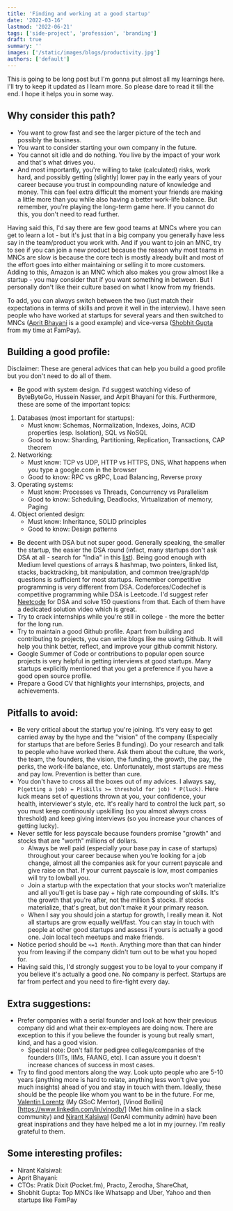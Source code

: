 ```yaml
---
title: 'Finding and working at a good startup'
date: '2022-03-16'
lastmod: '2022-06-21'
tags: ['side-project', 'profession', 'branding']
draft: true
summary: ''
images: ['/static/images/blogs/productivity.jpg']
authors: ['default']
---
```


This is going to be long post but I'm gonna put almost all my learnings here. I'll try to keep it updated as I learn more. So please dare to read it till the end. I hope it helps you in some way.

## Why consider this path?

- You want to grow fast and see the larger picture of the tech and possibly the business.
- You want to consider starting your own company in the future.
- You cannot sit idle and do nothing. You live by the impact of your work and that's what drives you.
- And most importantly, you're willing to take (calculated) risks, work hard, and possibly getting (slightly) lower pay in the early years of your career because you trust in compounding nature of knowledge and money. This can feel extra difficult the moment your friends are making a little more than you while also having a better work-life balance. But remember, you're playing the long-term game here. If you cannot do this, you don't need to read further.

Having said this, I'd say there are few good teams at MNCs where you can get to learn a lot - but it's just that in a big company you generally have less say in the team/product you work with. And if you want to join an MNC, try to see if you can join a new product because the reason why most teams in MNCs are slow is because the core tech is mostly already built and most of the effort goes into either maintaining or selling it to more customers. Adding to this, Amazon is an MNC which also makes you grow almost like a startup - you may consider that if you want something in between. But I personally don't like their culture based on what I know from my friends.

To add, you can always switch between the two (just match their expectations in terms of skills and prove it well in the interview). I have seen people who have worked at startups for several years and then switched to MNCs ([Aprit Bhayani](https://www.linkedin.com/in/arpitbhayani/) is a good example) and vice-versa ([Shobhit Gupta](https://www.linkedin.com/in/shobhitgupta10/) from my time at FamPay).

## Building a good profile:

Disclaimer: These are general advices that can help you build a good profile but you don't need to do all of them.

- Be good with system design. I'd suggest watching videso of ByteByteGo, Hussein Nasser, and Arpit Bhayani for this. Furthermore, these are some of the important topics:

1. Databases (most important for startups):
   - Must know: Schemas, Normalization, Indexes, Joins, ACID properties (esp. Isolation), SQL vs NoSQL
   - Good to know: Sharding, Partitioning, Replication, Transactions, CAP theorem
2. Networking:
   - Must know: TCP vs UDP, HTTP vs HTTPS, DNS, What happens when you type a google.com in the browser
   - Good to know: RPC vs gRPC, Load Balancing, Reverse proxy
3. Operating systems:
   - Must know: Processes vs Threads, Concurrency vs Parallelism
   - Good to know: Scheduling, Deadlocks, Virtualization of memory, Paging
4. Object oriented design:
   - Must know: Inheritance, SOLID principles
   - Good to know: Design patterns

- Be decent with DSA but not super good. Generally speaking, the smaller the startup, the easier the DSA round (infact, many startups don't ask DSA at all - search for "India" in this [list](https://github.com/poteto/hiring-without-whiteboards)). Being good enough with Medium level questions of arrays & hashmap, two pointers, linked list, stacks, backtracking, bit manipulation, and common tree/graph/dp questions is sufficient for most startups. Remember competitive programming is very different from DSA. Codeforces/Codechef is competitive programming while DSA is Leetcode. I'd suggest refer [Neetcode](https://neeetcode.com/) for DSA and solve 150 questions from that. Each of them have a dedicated solution video which is great.
- Try to crack internships while you're still in college - the more the better for the long run.
- Try to maintain a good Github profile. Apart from building and contributing to projects, you can write blogs like me using Github. It will help you think better, reflect, and improve your github commit history.
- Google Summer of Code or contributions to popular open source projects is very helpful in getting interviews at good startups. Many startups explicitly mentioned that you get a preference if you have a good open source profile.
- Prepare a Good CV that highlights your internships, projects, and achievements.

## Pitfalls to avoid:

- Be very critical about the startup you're joining. It's very easy to get carried away by the hype and the "vision" of the company (Especially for startups that are before Series B funding). Do your research and talk to people who have worked there. Ask them about the culture, the work, the team, the founders, the vision, the funding, the growth, the pay, the perks, the work-life balance, etc. Unfortunately, most startups are mess and pay low. Prevention is better than cure.
- You don't have to cross all the boxes out of my advices. I always say, `P(getting a job) = P(skills >= threshold for job) * P(luck)`. Here luck means set of questions thrown at you, your confidence, your health, interviewer's style, etc. It's really hard to control the luck part, so you must keep continously upskilling (so you almost always cross threshold) and keep giving interviews (so you increase your chances of getting lucky).
- Never settle for less payscale because founders promise "growth" and stocks that are "worth" millions of dollars.
  - Always be well paid (especially your base pay in case of startups) throughout your career because when you're looking for a job change, almost all the companies ask for your current payscale and give raise on that. If your current payscale is low, most companies will try to lowball you.
  - Join a startup with the expectation that your stocks won't materialize and all you'll get is base pay + high rate compounding of skills. It's the growth that you're after, not the million $ stocks. If stocks materialize, that's great, but don't make it your primary reason.
  - When I say you should join a startup for growth, I really mean it. Not all startups are grow equally well/fast. You can stay in touch with people at other good startups and assess if yours is actually a good one. Join local tech meetups and make friends.
- Notice period should be `<=1 Month`. Anything more than that can hinder you from leaving if the company didn't turn out to be what you hoped for.
- Having said this, I'd strongly suggest you to be loyal to your company if you believe it's actually a good one. No company is perfect. Startups are far from perfect and you need to fire-fight every day.

## Extra suggestions:

- Prefer companies with a serial founder and look at how their previous company did and what their ex-employees are doing now. There are exception to this if you believe the founder is young but really smart, kind, and has a good vision.
  - Special note: Don't fall for pedigree college/companies of the founders (IITs, IIMs, FAANG, etc). I can assure you it doesn't increase chances of success in most cases.
- Try to find good mentors along the way. Look upto people who are 5-10 years (anything more is hard to relate, anything less won't give you much insights) ahead of you and stay in touch with them. Ideally, these should be the people like whom you want to be in the future. For me, [Valentin Lorentz](https://github.com/progval) (My GSoC Mentor), [Vinod Bollini][https://www.linkedin.com/in/vinodb/] (Met him online in a slack community) and [Nirant Kalsiwal](https://www.linkedin.com/in/nirant/) (GenAI community admin) have been great inspirations and they have helped me a lot in my journey. I'm really grateful to them.

## Some interesting profiles:

- Nirant Kalsiwal:
- Aprit Bhayani:
- CTOs: Pratik Dixit (Pocket.fm), Practo, Zerodha, ShareChat,
- Shobhit Gupta: Top MNCs like Whatsapp and Uber, Yahoo and then startups like FamPay
